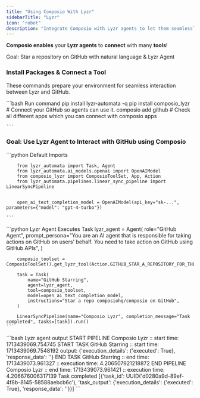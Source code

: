 ```yaml
---
title: "Using Composio With Lyzr"
sidebarTitle: "Lyzr"
icon: "robot"
description: "Integrate Composio with Lyzr agents to let them seamlessly interact with external apps"
---
```


**Composio enables** your **Lyzr agents** to **connect** with many **tools**!

<Tip>Goal: Star a repository on GitHub with natural language & Lyzr Agent</Tip>

### Install Packages & Connect a Tool

These commands prepare your environment for seamless interaction between Lyzr and GitHub.

<CodeGroup>
    ```bash Run command
        pip install lyzr-automata -q
        pip install composio_lyzr
        # Connect your GitHub so agents can use it. 
        composio add github
        # Check all different apps which you can connect with
        composio apps

    ```
</CodeGroup>

### Goal: Use Lyzr Agent to Interact with GitHub using Composio

<Steps>
<Step title="Import Base Packages">

<CodeGroup>
    ```python Default Imports

        from lyzr_automata import Task, Agent
        from lyzr_automata.ai_models.openai import OpenAIModel
        from composio_lyzr import ComposioToolSet, App, Action
        from lyzr_automata.pipelines.linear_sync_pipeline import LinearSyncPipeline


        open_ai_text_completion_model = OpenAIModel(api_key="sk-...", parameters={"model": "gpt-4-turbo"})

    ```

</CodeGroup>

</Step>

<Step title="Execute the Agent">

<CodeGroup>
    ```python Lyzr Agent Executes Task
        lyzr_agent = Agent(
            role="GitHub Agent",
            prompt_persona="You are an AI agent that is responsible for taking actions on GitHub on users' behalf. You need to take action on GitHub using GitHub APIs",
        )

        composio_toolset = ComposioToolSet().get_lyzr_tool(Action.GITHUB_STAR_A_REPOSITORY_FOR_THE_AUTHENTICATED_USER)

        task = Task(
            name="GitHub Starring",
            agent=lyzr_agent,
            tool=composio_toolset,
            model=open_ai_text_completion_model,
            instructions="Star a repo composiohq/composio on GitHub",
        )

        LinearSyncPipeline(name="Composio Lyzr", completion_message="Task completed", tasks=[task]).run()
    ```
</CodeGroup>

</Step>

<Step title="Check Response">

<CodeGroup>
    ```bash Lyzr agent output
        START PIPELINE Composio Lyzr :: start time: 1713439069.754745
        START TASK GitHub Starring :: start time: 1713439069.7548192
        output: {'execution_details': {'executed': True}, 'response_data': ''}
        END TASK GitHub Starring :: end time: 1713439073.961327 :: execution time: 4.206507921218872
        END PIPELINE Composio Lyzr :: end time: 1713439073.961421 :: execution time: 4.206676006317139
        Task completed
        [{'task_id': UUID('d0280a9d-89ef-4f8b-8145-58588aebcb6c'), 'task_output': {'execution_details': {'executed': True}, 'response_data': ''}}]
    ```
</CodeGroup>

</Step>
</Steps>